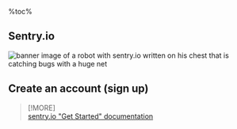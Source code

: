 %toc%

<article>

# Sentry.io

![banner image of a robot with sentry.io written on his chest that is catching bugs with a huge net](../../../../public/assets/images/app/web_development/posts/sentry-io/banner.png)



## Create an account (sign up)



> [!MORE]  
> [sentry.io "Get Started" documentation](https://docs.sentry.io/product/sentry-basics/)

## 



</article>